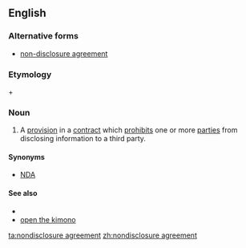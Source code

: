 ==English==

===Alternative forms===
* [[non-disclosure agreement]]

===Etymology===
{{term|nondisclosure}} + {{term|agreement}}

===Noun===
{{en-noun|head=[[nondisclosure]] [[agreement]]}}

# {{context|legal|business|lang=en}} A [[provision]] in a [[contract]] which [[prohibits]] one or more [[party|parties]] from disclosing information to a third party.

====Synonyms====
* [[NDA]]

====See also====
* {{pedialite}}
* [[open the kimono]]

[[ta:nondisclosure agreement]]
[[zh:nondisclosure agreement]]